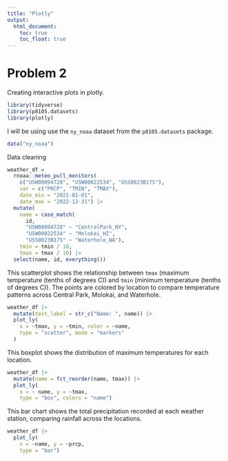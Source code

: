 ```yaml
---
title: "Plotly"
output: 
  html_document:
    toc: true
    toc_float: true
---
```


# Problem 2 

Creating interactive plots in plotly.

```r
library(tidyverse)
library(p8105.datasets)
library(plotly)
```

I will be using use the `ny_noaa` dataset from the `p8105.datasets` package.

```r
data("ny_noaa")
```

Data cleaning

```r
weather_df = 
  rnoaa::meteo_pull_monitors(
    c("USW00094728", "USW00022534", "USS0023B17S"),
    var = c("PRCP", "TMIN", "TMAX"), 
    date_min = "2021-01-01",
    date_max = "2022-12-31") |>
  mutate(
    name = case_match(
      id, 
      "USW00094728" ~ "CentralPark_NY", 
      "USW00022534" ~ "Molokai_HI",
      "USS0023B17S" ~ "Waterhole_WA"),
    tmin = tmin / 10,
    tmax = tmax / 10) |>
  select(name, id, everything())
```

This scatterplot shows the relationship between `tmax` (maximum temperature (tenths of degrees C)) and `tmin` (minimum temperature (tenths of degrees C)). The points are colored by location to compare temperature patterns across Central Park, Molokai, and Waterhole. 

```r
weather_df |>
  mutate(text_label = str_c("Name: ", name)) |>
  plot_ly(
    x = ~tmax, y = ~tmin, color = ~name,
    type = "scatter", mode = "markers"
  )
```

This boxplot shows the distribution of maximum temperatures for each location.

```r
weather_df |>
  mutate(name = fct_reorder(name, tmax)) |>
  plot_ly(
    x = ~ name, y = ~tmax,
    type = "box", colors = "name")
```

This bar chart  shows the total precipitation recorded at each weather station, comparing rainfall across the locations.

```r
weather_df |>
  plot_ly(
    x = ~name, y = ~prcp, 
    type = "bar")
```